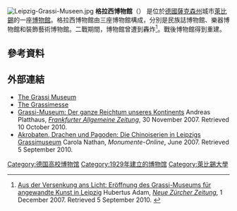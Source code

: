 [[File:Leipzig-Grassi-Museen.jpg|thumb]]
'''格拉西博物館'''（{{lang-de|Grassimuseum}}） 是位於[[德國|德國]][[薩克森州|薩克森州]]城市[[萊比錫|萊比錫]]的一座[[博物館|博物館]]。格拉西博物館由三座博物館構成，分別是民族誌博物館、樂器博物館和裝飾藝術博物館。二戰期間，博物館曾遭到轟炸<ref name=nzz>[http://www.nzz.ch/nachrichten/kultur/aktuell/aus_der_versenkung_ans_licht_1.592267.html Aus der Versenkung ans Licht: Eröffnung des Grassi-Museums für angewandte Kunst in Leipzig] {{Wayback|url=http://www.nzz.ch/nachrichten/kultur/aktuell/aus_der_versenkung_ans_licht_1.592267.html |date=20080120041821 }} Hubertus Adam, ''[[Neue_Zürcher_Zeitung|Neue Zürcher Zeitung]]'', 1 December 2007.  Retrieved 5 September 2010. {{de icon}}</ref>。戰後博物館得到重建。

==參考資料==
<references />

==外部連結==
{{commonscat}}
* [https://web.archive.org/web/20150510230345/http://www.grassimuseum.de/grassi_en.html The Grassi Museum]
* [http://www.grassimesse.de/130.0.html?&L=2 The Grassimesse] {{Wayback|url=http://www.grassimesse.de/130.0.html?&L=2 |date=20200625193236 }}
* [http://www.faz.net/aktuell/feuilleton/kunst/grassi-museum-der-ganze-reichtum-unseres-kontinents-1494088.html Grassi-Museum: Der ganze Reichtum unseres Kontinents] {{Wayback|url=http://www.faz.net/aktuell/feuilleton/kunst/grassi-museum-der-ganze-reichtum-unseres-kontinents-1494088.html |date=20160304071143 }} Andreas Platthaus, ''[[Frankfurter_Allgemeine_Zeitung|Frankfurter Allgemeine Zeitung]]'', 30 November 2007.  Retrieved 10 October 2010. {{de icon}}
*[http://www.monumente-online.de/07/06/streiflichter/08_Leipzig_Grassi_Museum.php Akrobaten, Drachen und Pagoden: Die Chinoiserien in Leipzigs Grassimuseum] {{Wayback|url=http://www.monumente-online.de/07/06/streiflichter/08_Leipzig_Grassi_Museum.php |date=20150812084544 }} Carola Nathan, ''Monumente-Online'', June 2007.  Retrieved 5 September 2010. {{de icon}}

{{coord|51|20|15|N|12|23|18|E|region:DE-SN_type:landmark_source:kolossus-dewiki|display=title}}
{{normdaten}}
{{DEFAULTSORT:grassi}}
[[Category:德国高校博物馆|Category:德国高校博物馆]]
[[Category:1929年建立的博物馆|Category:1929年建立的博物馆]]
[[Category:萊比錫大學|Category:萊比錫大學]]
{{museum-stub}}